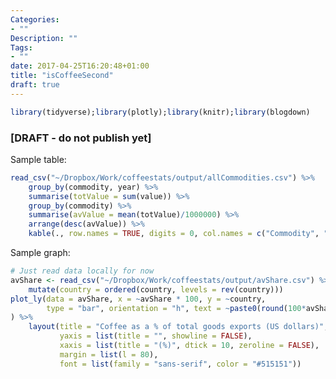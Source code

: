 ```yaml
---
Categories:
- ""
Description: ""
Tags:
- ""
date: 2017-04-25T16:20:48+01:00
title: "isCoffeeSecond"
draft: true
---
```


```r
library(tidyverse);library(plotly);library(knitr);library(blogdown)
```


### [DRAFT - do not publish yet]

Sample table:
```r
read_csv("~/Dropbox/Work/coffeestats/output/allCommodities.csv") %>% 
    group_by(commodity, year) %>%
    summarise(totValue = sum(value)) %>% 
    group_by(commodity) %>% 
    summarise(avValue = mean(totValue)/1000000) %>% 
    arrange(desc(avValue)) %>% 
    kable(., row.names = TRUE, digits = 0, col.names = c("Commodity", "Average export value (US$ million)"), align = c("lc"), caption = "Average export value by commodity: 2012 - 2015", format.args = list(big.mark = ","))
```



Sample graph:

```r
# Just read data locally for now
avShare <- read_csv("~/Dropbox/Work/coffeestats/output/avShare.csv") %>% 
    mutate(country = ordered(country, levels = rev(country)))
plot_ly(data = avShare, x = ~avShare * 100, y = ~country,
        type = "bar", orientation = "h", text = ~paste0(round(100*avShare, 1), "%"), hoverinfo = 'text', marker = list(color = "#6a9fb5")
) %>% 
    layout(title = "Coffee as a % of total goods exports (US dollars)",
           yaxis = list(title = "", showline = FALSE),
           xaxis = list(title = "(%)", dtick = 10, zeroline = FALSE),
           margin = list(l = 80),
           font = list(family = "sans-serif", color = "#515151"))

```

